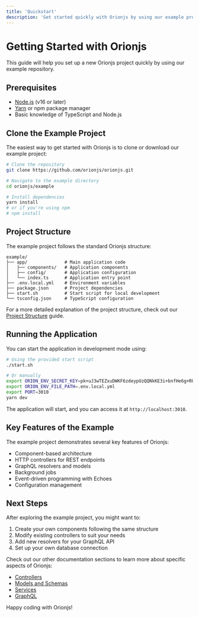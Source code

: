 ```yaml
---
title: 'Quickstart'
description: 'Get started quickly with Orionjs by using our example project'
---
```


# Getting Started with Orionjs

This guide will help you set up a new Orionjs project quickly by using our example repository.

## Prerequisites

- [Node.js](https://nodejs.org/) (v16 or later)
- [Yarn](https://yarnpkg.com/) or npm package manager
- Basic knowledge of TypeScript and Node.js

## Clone the Example Project

The easiest way to get started with Orionjs is to clone or download our example project:

```bash
# Clone the repository
git clone https://github.com/orionjs/orionjs.git

# Navigate to the example directory
cd orionjs/example

# Install dependencies
yarn install
# or if you're using npm
# npm install
```

## Project Structure

The example project follows the standard Orionjs structure:

```
example/
├── app/              # Main application code
│   ├── components/   # Application components
│   ├── config/       # Application configuration
│   └── index.ts      # Application entry point
├── .env.local.yml    # Environment variables
├── package.json      # Project dependencies
├── start.sh          # Start script for local development
└── tsconfig.json     # TypeScript configuration
```

For a more detailed explanation of the project structure, check out our [Project Structure](/project-structure) guide.

## Running the Application

You can start the application in development mode using:

```bash
# Using the provided start script
./start.sh

# Or manually
export ORION_ENV_SECRET_KEY=pk+uJ3wTEZxuDWKF6zdeypUzQQNkKE3i+bnfHe6g+RU=
export ORION_ENV_FILE_PATH=.env.local.yml
export PORT=3010
yarn dev
```

The application will start, and you can access it at `http://localhost:3010`.

## Key Features of the Example

The example project demonstrates several key features of Orionjs:

- Component-based architecture
- HTTP controllers for REST endpoints
- GraphQL resolvers and models
- Background jobs
- Event-driven programming with Echoes
- Configuration management

## Next Steps

After exploring the example project, you might want to:

1. Create your own components following the same structure
2. Modify existing controllers to suit your needs
3. Add new resolvers for your GraphQL API
4. Set up your own database connection

Check out our other documentation sections to learn more about specific aspects of Orionjs:

- [Controllers](/controllers/overview)
- [Models and Schemas](/essentials/schemas)
- [Services](/essentials/services)
- [GraphQL](/essentials/graphql)

Happy coding with Orionjs!

